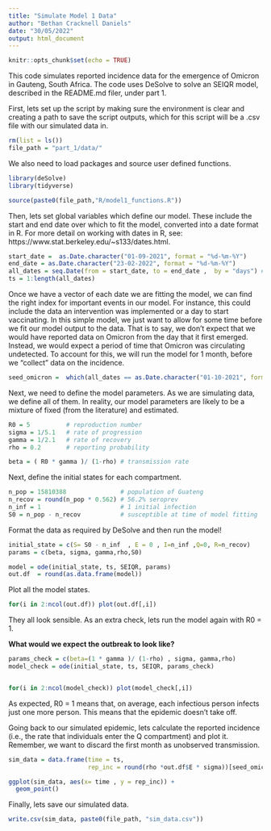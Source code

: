 ```yaml
---
title: "Simulate Model 1 Data"
author: "Bethan Cracknell Daniels"
date: "30/05/2022"
output: html_document
---
```


```r
knitr::opts_chunk$set(echo = TRUE)
```


This code simulates reported incidence data for the emergence of Omicron in Gauteng, South Africa. The code uses DeSolve to solve an SEIQR model, described in the README.md filer, under part 1.     

First, lets set up the script by making sure the environment is clear and creating a path to save the script outputs, which for this script will be a .csv file with our simulated data in. 

```r

rm(list = ls())
file_path = "part_1/data/"
```

We also need to load packages and source user defined functions. 

```r
library(deSolve)
library(tidyverse)

source(paste0(file_path,"R/model1_functions.R"))
```

Then, lets set global variables which define our model. These include the start and end date over which to fit the model, converted into a date format in R. For more detail on working with dates in R, see: https://www.stat.berkeley.edu/~s133/dates.html. 


```r
start_date =  as.Date.character("01-09-2021", format = "%d-%m-%Y") 
end_date = as.Date.character("23-02-2022", format = "%d-%m-%Y")
all_dates = seq.Date(from = start_date, to = end_date ,  by = "days") # model times 
ts = 1:length(all_dates)
```

Once we have a vector of each date we are fitting the model, we can find the right index for important events in our model. For instance, this could include the data an intervention was implemented or a day to start vaccinating. In this simple model, we just want to allow for some time before we fit our model output to the data. That is to say, we don't expect that we would have reported data on Omicron from the day that it first emerged. Instead, we would expect a period of time that Omicron was circulating undetected. To account for this, we will run the model for 1 month, before we "collect" data on the incidence. 

```r
seed_omicron =  which(all_dates == as.Date.character("01-10-2021", format = "%d-%m-%Y")) 
```

Next, we need to define the model parameters. As we are simulating data, we define all of them. In reality, our model parameters are likely to be a mixture of fixed (from the literature) and estimated. 

```r
R0 = 5          # reproduction number 
sigma = 1/5.1   # rate of progression
gamma = 1/2.1   # rate of recovery 
rho = 0.2       # reporting probability 

beta = ( R0 * gamma )/ (1-rho) # transmission rate  
```

Next, define the initial states for each compartment. 

```r
n_pop = 15810388               # population of Guateng 
n_recov = round(n_pop * 0.562) # 56.2% seroprev 
n_inf = 1                      # 1 initial infection
S0 = n_pop - n_recov           # susceptible at time of model fitting
```

Format the data as required by DeSolve and then run the model! 
```r
initial_state = c(S= S0 - n_inf  , E = 0 , I=n_inf ,Q=0, R=n_recov)
params = c(beta, sigma, gamma,rho,S0)

model = ode(initial_state, ts, SEIQR, params)
out.df  = round(as.data.frame(model))
```

Plot all the model states. 

```r
for(i in 2:ncol(out.df)) plot(out.df[,i])
```


They all look sensible. As an extra check, lets run the model again with R0 = 1. 

**What would we expect the outbreak to look like?**

```r

params_check = c(beta=(1 * gamma )/ (1-rho) , sigma, gamma,rho)
model_check = ode(initial_state, ts, SEIQR, params_check)


for(i in 2:ncol(model_check)) plot(model_check[,i])
```


As expected, R0 = 1 means that, on average, each infectious person infects just one more person. This means that the epidemic doesn't take off. 


Going back to our simulated epidemic, lets calculate the reported incidence (i.e., the rate that individuals enter the Q compartment) and plot it. Remember, we want to discard the first month as unobserved transmission.   

```r
sim_data = data.frame(time = ts,
                      rep_inc = round(rho *out.df$E * sigma))[seed_omicron:length(ts), ]

ggplot(sim_data, aes(x= time , y = rep_inc)) +
  geom_point()

```
Finally, lets save our simulated data. 
```r
write.csv(sim_data, paste0(file_path, "sim_data.csv"))
```

